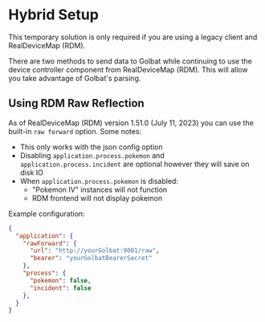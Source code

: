 
# Hybrid Setup

<Callout type="warning" emoji="⚠️">
  This temporary solution is only required if you are using a legacy client and RealDeviceMap (RDM).
</Callout>

There are two methods to send data to Golbat while continuing to use the device controller component from RealDeviceMap (RDM). This will allow you take advantage of Golbat's parsing.

## Using RDM Raw Reflection

As of RealDeviceMap (RDM) version 1.51.0 (July 11, 2023) you can use the built-in `raw forward` option. Some notes:

- This only works with the json config option
- Disabling `application.process.pokemon` and `application.process.incident` are optional however they will save on disk IO
- When `application.process.pokemon` is disabled:
  - "Pokemon IV" instances will not function
  - RDM frontend will not display pokemon

Example configuration:

```json
{
  "application": {
    "rawForward": {
      "url": "http://yourGolbat:9001/raw",
      "bearer": "yourGolbatBearerSecret"
    },
    "process": {
      "pokemon": false,
      "incident": false
    },
  }
}
```
